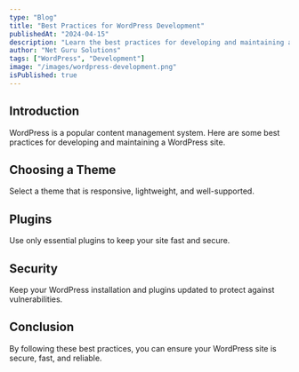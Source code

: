 ```yaml
---
type: "Blog"
title: "Best Practices for WordPress Development"
publishedAt: "2024-04-15"
description: "Learn the best practices for developing and maintaining a WordPress site."
author: "Net Guru Solutions"
tags: ["WordPress", "Development"]
image: "/images/wordpress-development.png"
isPublished: true
---
```


## Introduction

WordPress is a popular content management system. Here are some best practices for developing and maintaining a WordPress site.

## Choosing a Theme

Select a theme that is responsive, lightweight, and well-supported.

## Plugins

Use only essential plugins to keep your site fast and secure.

## Security

Keep your WordPress installation and plugins updated to protect against vulnerabilities.

## Conclusion

By following these best practices, you can ensure your WordPress site is secure, fast, and reliable.
